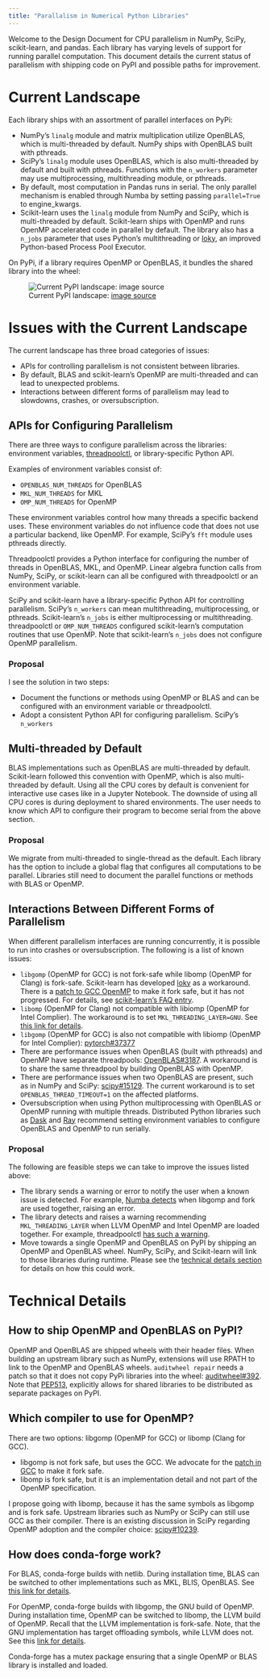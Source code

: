 ```yaml
---
title: "Parallalism in Numerical Python Libraries"
---
```


Welcome to the Design Document for CPU parallelism in NumPy, SciPy, scikit-learn, and pandas. Each library has varying levels of support for running parallel computation. This document details the current status of parallelism with shipping code on PyPI and possible paths for improvement.

# Current Landscape

Each library ships with an assortment of parallel interfaces on PyPi:

- NumPy's `linalg` module and matrix multiplication utilize OpenBLAS, which is multi-threaded by default. NumPy ships with OpenBLAS built with pthreads.
- SciPy's `linalg` module uses OpenBLAS, which is also multi-threaded by default and built with pthreads. Functions with the `n_workers` parameter may use multiprocessing, multithreading module, or pthreads.
- By default, most computation in Pandas runs in serial. The only parallel mechanism is enabled through Numba by setting passing `parallel=True` to engine_kwargs.
- Scikit-learn uses the `linalg` module from NumPy and SciPy, which is multi-threaded by default. Scikit-learn ships with OpenMP and runs OpenMP accelerated code in parallel by default. The library also has a `n_jobs` parameter that uses Python's multithreading or [loky](https://github.com/joblib/loky), an improved Python-based Process Pool Executor.

On PyPi, if a library requires OpenMP or OpenBLAS, it bundles the shared library into the wheel:

![Current PyPI landscape: [image source](https://www.slideshare.net/RalfGommers/parallelism-in-a-numpybased-program)](images/pypi.jpg){fig-alt="NumPy, SciPy, and Scikit-learn vendoring shared libraries such as OpenMP or OpenBLAS"}


# Issues with the Current Landscape

The current landscape has three broad categories of issues:

- APIs for controlling parallelism is not consistent between libraries.
- By default, BLAS and scikit-learn's OpenMP are multi-threaded and can lead to unexpected problems.
- Interactions between different forms of parallelism may lead to slowdowns, crashes, or oversubscription.

## APIs for Configuring Parallelism

There are three ways to configure parallelism across the libraries: environment variables, [threadpoolctl](https://github.com/joblib/threadpoolctl), or library-specific Python API.

Examples of environment variables consist of:

- `OPENBLAS_NUM_THREADS` for OpenBLAS
- `MKL_NUM_THREADS` for MKL
- `OMP_NUM_THREADS` for OpenMP

These environment variables control how many threads a specific backend uses. These environment variables do not influence code that does not use a particular backend, like OpenMP. For example, SciPy's `fft` module uses pthreads directly.

Threadpoolctl provides a Python interface for configuring the number of threads in OpenBLAS, MKL, and OpenMP. Linear algebra function calls from NumPy, SciPy, or scikit-learn can all be configured with threadpoolctl or an environment variable.

SciPy and scikit-learn have a library-specific Python API for controlling parallelism. SciPy's `n_workers` can mean multithreading, multiprocessing, or pthreads. Scikit-learn's `n_jobs` is either multiprocessing or multithreading. threadpoolctl or `OMP_NUM_THREADS` configured scikit-learn's computation routines that use OpenMP. Note that scikit-learn's `n_jobs` does not configure OpenMP parallelism.

### Proposal
I see the solution in two steps:

- Document the functions or methods using OpenMP or BLAS and can be configured with an environment variable or threadpoolctl.
- Adopt a consistent Python API for configuring parallelism. SciPy's `n_workers`

## Multi-threaded by Default

BLAS implementations such as OpenBLAS are multi-threaded by default. Scikit-learn followed this convention with OpenMP, which is also multi-threaded by default. Using all the CPU cores by default is convenient for interactive use cases like in a Jupyter Notebook. The downside of using all CPU cores is during deployment to shared environments. The user needs to know which API to configure their program to become serial from the above section.

### Proposal

We migrate from multi-threaded to single-thread as the default. Each library has the option to include a global flag that configures all computations to be parallel. Libraries still need to document the parallel functions or methods with BLAS or OpenMP.

## Interactions Between Different Forms of Parallelism

When different parallelism interfaces are running concurrently, it is possible to run into crashes or oversubscription. The following is a list of known issues:

- `libgomp` (OpenMP for GCC) is not fork-safe while libomp (OpenMP for Clang) is fork-safe. Scikit-learn has developed [loky](https://github.com/joblib/loky)  as a workaround. There is a [patch to GCC OpenMP](https://gcc.gnu.org/bugzilla/show_bug.cgi?id=60035) to make it fork safe, but it has not progressed. For details, see [scikit-learn's FAQ entry](https://scikit-learn.org/stable/faq.html#why-do-i-sometime-get-a-crash-freeze-with-n-jobs-1-under-osx-or-linux).
- `libomp` (OpenMP for Clang) not compatible with libiomp (OpenMP for Intel Complier). The workaround is to set `MKL_THREADING_LAYER=GNU`. See [this link for details](https://github.com/joblib/threadpoolctl/blob/master/multiple_openmp.md).
- `libgomp` (OpenMP for GCC) is also not compatible with libiomp (OpenMP for Intel Complier): [pytorch#37377](https://github.com/pytorch/pytorch/issues/37377)
- There are performance issues when OpenBLAS (built with pthreads) and OpenMP have separate threadpools: [OpenBLAS#3187](https://github.com/xianyi/OpenBLAS/issues/3187). A workaround is to share the same threadpool by building OpenBLAS with OpenMP.
- There are performance issues when two OpenBLAS are present, such as in NumPy and SciPy: [scipy#15129](https://github.com/scipy/scipy/issues/15129). The current workaround is to set `OPENBLAS_THREAD_TIMEOUT=1` on the affected platforms.
- Oversubscription when using Python multiprocessing with OpenBLAS or OpenMP running with multiple threads. Distributed Python libraries such as [Dask](https://docs.dask.org/en/stable/array-best-practices.html#avoid-oversubscribing-threads) and [Ray](https://docs.ray.io/en/latest/serve/scaling-and-resource-allocation.html#configuring-parallelism-with-omp-num-threads) recommend setting environment variables to configure OpenBLAS and OpenMP to run serially.


### Proposal
The following are feasible steps we can take to improve the issues listed above:

- The library sends a warning or error to notify the user when a known issue is detected. For example, [Numba detects](https://github.com/numba/numba/blob/2e9b58cfce0391b968ab8c7c84393cc12c4d1bfb/numba/np/ufunc/omppool.cpp#L107-L124) when libgomp and fork are used together, raising an error.
- The library detects and raises a warning recommending `MKL_THREADING_LAYER` when LLVM OpenMP and Intel OpenMP are loaded together. For example, threadpoolctl [has such a warning](https://github.com/joblib/threadpoolctl/blob/a39c6a49a297d0ef941269fc655670b63edab84c/threadpoolctl.py#L750-L762).
- Move towards a single OpenMP and OpenBLAS on PyPI by shipping an OpenMP and OpenBLAS wheel. NumPy, SciPy, and Scikit-learn will link to those libraries during runtime. Please see the [technical details section](#how-to-ship-openmp-and-openblas-on-pypi) for details on how this could work.

# Technical Details

## How to ship OpenMP and OpenBLAS on PyPI?

OpenMP and OpenBLAS are shipped wheels with their header files. When building an upstream library such as NumPy, extensions will use RPATH to link to the OpenMP and OpenBLAS wheels. `auditwheel repair` needs a patch so that it does not copy PyPi libraries into the wheel: [auditwheel#392](https://github.com/pypa/auditwheel/pull/392). Note that [PEP513](https://peps.python.org/pep-0513/#auditwheel), explicitly allows for shared libraries to be distributed as separate packages on PyPI.

## Which compiler to use for OpenMP?

There are two options: libgomp (OpenMP for GCC) or libomp (Clang for GCC).

- libgomp is not fork safe, but uses the GCC. We advocate for the [patch in GCC](https://gcc.gnu.org/bugzilla/show_bug.cgi?id=60035) to make it fork safe.
- libomp is fork safe, but it is an implementation detail and not part of the OpenMP specification.

I propose going with libomp, because it has the same symbols as libgomp and is fork safe. Upstream libraries such as NumPy or SciPy can still use GCC as their compiler. There is an existing discussion in SciPy regarding OpenMP adoption and the compiler choice: [scipy#10239](https://github.com/scipy/scipy/issues/10239).

## How does conda-forge work?

For BLAS, conda-forge builds with netlib. During installation time, BLAS can be switched to other implementations such as MKL, BLIS, OpenBLAS. See [this link for details](https://conda-forge.org/docs/maintainer/knowledge_base.html#switching-blas-implementation).

For OpenMP, conda-forge builds with libgomp, the GNU build of OpenMP. During installation time, OpenMP can be switched to libomp, the LLVM build of OpenMP. Recall that the LLVM implementation is fork-safe. Note, that the GNU implementation has target offloading symbols, while LLVM does not. See this [link for details](https://conda-forge.org/docs/maintainer/knowledge_base.html#openmp).

Conda-forge has a mutex package ensuring that a single OpenMP or BLAS library is installed and loaded.
